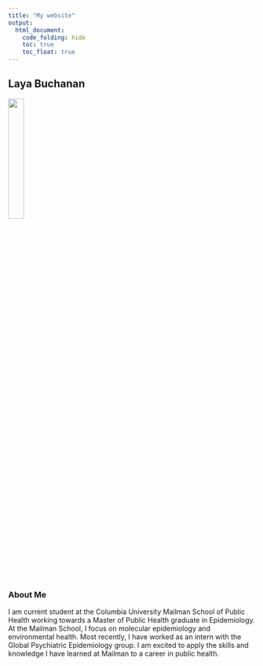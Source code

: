 ```yaml
---
title: "My website"
output: 
  html_document:
    code_folding: hide
    toc: true
    toc_float: true
---
```


## Laya Buchanan

<img src="picture.png" style="width:25%">

### About Me
I am current student at the Columbia University Mailman School of Public Health working towards a Master of Public Health graduate in Epidemiology. At the Mailman School, I focus on molecular epidemiology and environmental health. Most recently, I have worked as an intern with the Global Psychiatric Epidemiology group. I am excited to apply the skills and knowledge I have learned at Mailman to a career in public health. 